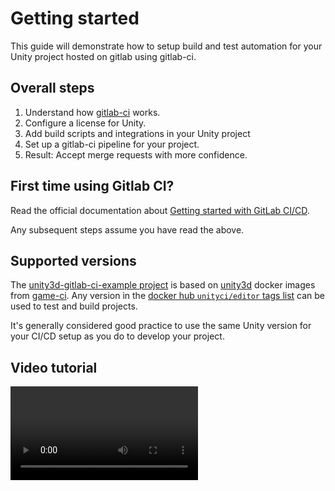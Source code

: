 
# Getting started

This guide will demonstrate how to setup build and test automation for your Unity project hosted on gitlab using gitlab-ci.

## Overall steps

1. Understand how [gitlab-ci](https://docs.gitlab.com/ce/ci/) works.
2. Configure a license for Unity.
3. Add build scripts and integrations in your Unity project
4. Set up a gitlab-ci pipeline for your project.
5. Result: Accept merge requests with more confidence.

## First time using Gitlab CI?

Read the official documentation about [Getting started with GitLab CI/CD](https://docs.gitlab.com/ce/ci/quick_start/).

Any subsequent steps assume you have read the above.

## Supported versions

The [unity3d-gitlab-ci-example project](https://gitlab.com/game-ci/unity3d-gitlab-ci-example/) is based on [unity3d](https://github.com/game-ci/docker/) docker images from [game-ci](https://github.com/game-ci). Any version in the [docker hub `unityci/editor` tags list](https://hub.docker.com/r/unityci/editor/tags) can be used to test and build projects.

It's generally considered good practice to use the same Unity version for your CI/CD setup as you do to develop your project.

## Video tutorial

<Video url="https://www.youtube-nocookie.com/embed/k0NcedDzEqA" />

## Setting up gitlab-ci for your Unity project

### I don't have a Unity project yet

1. Fork [the unity3d-gitlab-ci-example project](https://gitlab.com/game-ci/unity3d-gitlab-ci-example/)
1. Clone the fork you just created locally
1. Continue to activation instructions

### I already have my own Unity project

1. Clone [the unity3d-gitlab-ci-example project](https://gitlab.com/game-ci/unity3d-gitlab-ci-example/)
1. Copy [`.gitlab-ci.yml`](https://gitlab.com/game-ci/unity3d-gitlab-ci-example/-/blob/main/.gitlab-ci.yml) to the root of your repository, [`Assets/Scripts/Editor/BuildCommand.cs`](https://gitlab.com/game-ci/unity3d-gitlab-ci-example/-/blob/main/Assets/Scripts/Editor/BuildCommand.cs) and [`ci` folder](https://gitlab.com/game-ci/unity3d-gitlab-ci-example/-/blob/main/ci) to your project:

Assuming you've cloned the example project in the parent folder of your project, and your Unity project is at the root of your repository, execute these commands from the root folder of your project:

```bash
mkdir -p Assets/Scripts/Editor/
cp ../unity3d-gitlab-ci-example/.gitlab-ci.yml ./
cp -r ../unity3d-gitlab-ci-example/ci ./
cp ../unity3d-gitlab-ci-example/Assets/Scripts/Editor/BuildCommand.cs ./Assets/Scripts/Editor/
```

1. Open and edit the [`.gitlab-ci.yml`](https://gitlab.com/game-ci/unity3d-gitlab-ci-example/-/blob/main/.gitlab-ci.yml) you copied to your project and update [the variables](https://gitlab.com/game-ci/unity3d-gitlab-ci-example/-/blob/main/.gitlab-ci.yml#L7-13) with the versions you need. Your Unity project version can be found in `ProjectSettings/ProjectVersion.txt`.
1. If your Unity project is not at the root of your repository, also update UNITY_DIR variable.
1. Continue to activation instructions
